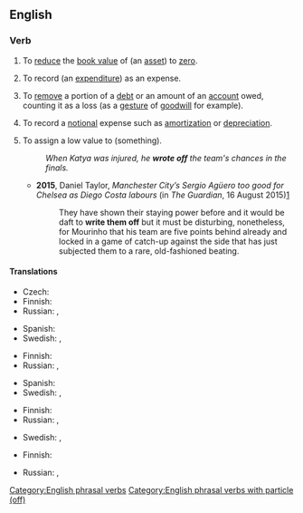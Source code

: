 {{also|writeoff|write-off}}

==English==
{{attention|en|The figurative definition is rubbish}}

===Verb===
{{en-verb|writes off|writing off|wrote off|written off}}

# {{lb|en|accounting|transitive}} To [[reduce]] the [[book value]] of (an [[asset]]) to [[zero]].
# {{lb|en|accounting|transitive}} To record (an [[expenditure]]) as an expense.
# {{lb|en|accounting|transitive}} To [[remove]] a portion of a [[debt]] or an amount of an [[account]] owed, counting it as a loss (as a [[gesture]] of [[goodwill]] for example).
# {{lb|en|accounting}} To record a [[notional]] expense such as [[amortization]] or [[depreciation]].
# {{lb|en|figurative|transitive}} To assign a low value to (something).
#: ''When Katya was injured, he '''wrote off''' the team's chances in the finals.''
#* '''2015''', Daniel Taylor, ''Manchester City’s Sergio Agüero too good for Chelsea as Diego Costa labours'' (in ''The Guardian'', 16 August 2015)[http://www.theguardian.com/football/2015/aug/16/manchester-city-chelsea-premier-league-match-report]
#*: They have shown their staying power before and it would be daft to '''write them off''' but it must be disturbing, nonetheless, for Mourinho that his team are five points behind already and locked in a game of catch-up against the side that has just subjected them to a rare, old-fashioned beating.

====Translations====
{{trans-top|to reduce an asset's book value to zero}}
* Czech: {{t|cs|odepsat}}
* Finnish: {{t+|fi|alaskirjata}}
* Russian: {{t+|ru|спи́сывать|impf}}, {{t+|ru|списа́ть|pf}}
{{trans-mid}}
* Spanish: {{t-check|es|dar de baja}}
* Swedish: {{t+|sv|avskriva}}, {{t+|sv|skriva av}}
{{trans-bottom}}

{{trans-top|to record an expenditure as an expense}}
* Finnish: {{t|fi|[[kirjata]] [[kuluksi]]}}
* Russian: {{t+|ru|спи́сывать|impf}}, {{t+|ru|списа́ть|pf}}
{{trans-mid}}
* Spanish: {{t-check|es|llevar a gasto}}
* Swedish: {{t+|sv|avskriva}}, {{t+|sv|skriva av}}
{{trans-bottom}}

{{trans-top|to record a notional expense}}
* Finnish: {{t+|fi|alaskirjata}}
* Russian: {{t+|ru|спи́сывать|impf}}, {{t+|ru|списа́ть|pf}}
{{trans-mid}}
* Swedish: {{t+|sv|avskriva}}, {{t+|sv|skriva av}}
{{trans-bottom}}

{{trans-top|to assign a low value to something}}
* Finnish: {{t+|fi|alaskirjata}}
{{trans-mid}}
* Russian: {{t+|ru|спи́сывать|impf}}, {{t+|ru|списа́ть|pf}}
{{trans-bottom}}

[[Category:English phrasal verbs]]
[[Category:English phrasal verbs with particle (off)]]